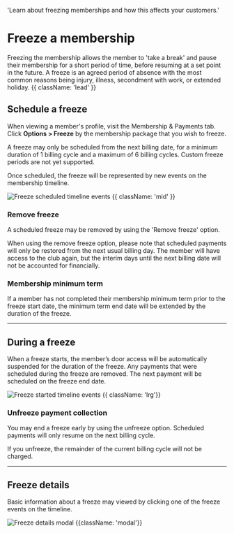 
  'Learn about freezing memberships and how this affects your customers.'

<HeroPattern />

# Freeze a membership

Freezing the membership allows the member to 'take a break' and pause their membership for a short period of time, before resuming at a set point in the future. A freeze is an agreed period of absence with the most common reasons being injury, illness, secondment with work, or extended holiday. {{ className: 'lead' }}

## Schedule a freeze

When viewing a member's profile, visit the Membership & Payments tab. Click **Options > Freeze** by the membership package that you wish to freeze.

<Note>
  A freeze may only be scheduled from the next billing date, for a minimum
  duration of 1 billing cycle and a maximum of 6 billing cycles. Custom freeze
  periods are not yet supported.
</Note>

Once scheduled, the freeze will be represented by new events on the membership timeline.

![Freeze scheduled timeline events](freeze-timeline-schedule-events.png) {{ className: 'mid' }}

### Remove freeze

A scheduled freeze may be removed by using the 'Remove freeze' option.

<Note>
  When using the remove freeze option, please note that scheduled payments will
  only be restored from the next usual billing day. The member will have access
  to the club again, but the interim days until the next billing date will not
  be accounted for financially.
</Note>

### Membership minimum term

If a member has not completed their membership minimum term prior to the freeze start date, the minimum term end date will be extended by the duration of the freeze.

---

## During a freeze

When a freeze starts, the member’s door access will be automatically suspended for the duration of the freeze. Any payments that were scheduled during the freeze are removed. The next payment will be scheduled on the freeze end date.

![Freeze started timeline events](timeline-freeze-started.png) {{ className: 'lrg'}}

### Unfreeze payment collection

You may end a freeze early by using the unfreeze option. Scheduled payments will only resume on the next billing cycle.

<Note>
  If you unfreeze, the remainder of the current billing cycle will not be
  charged.
</Note>

---

## Freeze details

Basic information about a freeze may viewed by clicking one of the freeze events on the timeline.

![Freeze details modal](freeze-details-modal.png) {{className: 'modal'}}
